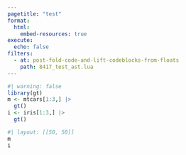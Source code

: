 ```yaml
---
pagetitle: "test"
format:
  html:
    embed-resources: true
execute:
  echo: false
filters:
  - at: post-fold-code-and-lift-codeblocks-from-floats
    path: 8417_test_ast.lua
---
```


```r
#| warning: false
library(gt)
m <- mtcars[1:3,] |> 
  gt()
i <- iris[1:3,] |> 
  gt()
```

```r
#| layout: [[50, 50]]
m
i
```
